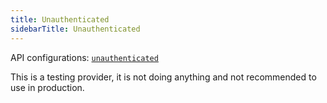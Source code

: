 ```yaml
---
title: Unauthenticated
sidebarTitle: Unauthenticated
---
```


API configurations: [`unauthenticated`](https://nango.dev/providers.yaml)

This is a testing provider, it is not doing anything and not recommended to use in production.
